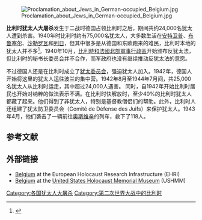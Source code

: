 [[File:Proclamation_about_Jews_in_German-occupied_Belgium.jpg|thumb]]

'''比利时犹太人大屠杀'''发生于二战时德国占领比利时之后，期间共约24,000名犹太人遭到杀害。1940年时比利时约有75,000名犹太人，大多数生活在[[安特卫普|安特卫普]]、[[布鲁塞尔|布鲁塞尔]]、[[沙勒罗瓦|沙勒罗瓦]]和[[列日|列日]]，但其中很多是从德国和东欧跑来的难民，比利时本地的犹太人并不多<ref name=Saerens160>{{cite book|last=Saerens|first=Lieven|chapter=Antwerp's Attitudes towards the Jews from 1918–1940 and its Implications for the Period of Occupation|editor1-last=Michman|editor1-first=Dan|title=Belgium and the Holocaust: Jews, Belgians, Germans|year=1998|publisher=Yad Vashem|location=Jerusalem|isbn=965-308-068-7|edition=2nd|page=160}}</ref>。1940年10月，[[比利時和法國北部軍事行政區|比利時和法國北部軍事行政區]]开始颁布反犹太法，但比利时的秘书长委员会并不合作，而军政府也没有继续推动反犹太法的意愿。

不过德国人还是在比利时成立了[[犹太委员会|犹太委员会]]，强迫犹太人加入。1942年，德国人开始将这里的犹太人运往波兰的集中营。1942年8月至1944年7月间，共25,000名犹太人从比利时运走，其中超过24,000人遇害。
同时，自1942年开始比利时居民也开始对纳粹的做法表示不满。在比利时快解放时，至少40%的比利时犹太人都藏了起来。他们得到了非犹太人，特别是基督教僧侣们的帮助。此外，比利时人还组建了犹太防卫委员会（Comité de Défense des Juifs）来保护犹太人。1943年4月，他们袭击了一辆前往[[奥斯维辛|奥斯维辛]]的列车，救下了118人。

==参考文献==
{{reflist}}
==外部链接==
{{commons category-inline}}
*[https://portal.ehri-project.eu/countries/be Belgium] {{Wayback|url=https://portal.ehri-project.eu/countries/be |date=20200809053437 }} at the European Holocaust Research Infrastructure (EHRI)
*[http://www.ushmm.org/wlc/en/article.php?ModuleId=10005432 Belgium] {{WebCite|url=https://www.webcitation.org/6AU4xMfxj?url=http://www.ushmm.org/wlc/en/article.php?ModuleId=10005432 |date=20120906210208 |dateformat=iso }} at the [[美国大屠杀纪念博物馆|United States Holocaust Memorial Museum]] (USHMM)

{{The Holocaust|state=collapsed}}

[[Category:各国犹太人大屠杀|Category:各国犹太人大屠杀]]
[[Category:第二次世界大战中的比利时|Category:第二次世界大战中的比利时]]